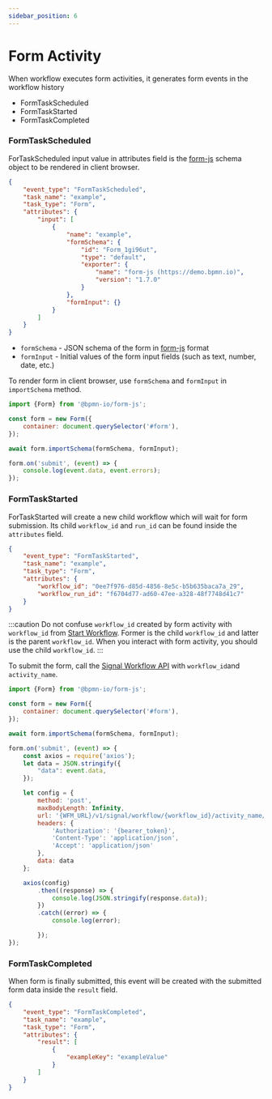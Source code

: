 ```yaml
---
sidebar_position: 6
---
```


# Form Activity

When workflow executes form activities, it generates form events in the workflow history

- FormTaskScheduled
- FormTaskStarted
- FormTaskCompleted

### FormTaskScheduled

ForTaskScheduled input value in attributes field is the [form-js](https://github.com/bpmn-io/form-js) schema object to
be rendered in client browser.

```json
{
    "event_type": "FormTaskScheduled",
    "task_name": "example",
    "task_type": "Form",
    "attributes": {
        "input": [
            {
                "name": "example",
                "formSchema": {
                    "id": "Form_1gi96ut",
                    "type": "default",
                    "exporter": {
                        "name": "form-js (https://demo.bpmn.io)",
                        "version": "1.7.0"
                    }
                },
                "formInput": {}
            }
        ]
    }
}
```

- `formSchema` - JSON schema of the form in [form-js](https://github.com/bpmn-io/form-js) format
- `formInput` - Initial values of the form input fields (such as text, number, date, etc.)

To render form in client browser, use `formSchema` and `formInput` in `importSchema` method.

```javascript
import {Form} from '@bpmn-io/form-js';

const form = new Form({
    container: document.querySelector('#form'),
});

await form.importSchema(formSchema, formInput);

form.on('submit', (event) => {
    console.log(event.data, event.errors);
});
```

### FormTaskStarted

ForTaskStarted will create a new child workflow which will wait for form submission. Its child `workflow_id` and
`run_id` can be found inside the `attributes` field.

```json
{
    "event_type": "FormTaskStarted",
    "task_name": "example",
    "task_type": "Form",
    "attributes": {
        "workflow_id": "0ee7f976-d85d-4856-8e5c-b5b635baca7a_29",
        "workflow_run_id": "f6704d77-ad60-47ee-a328-48f7748d41c7"
    }
}
```

:::caution
Do not confuse `workflow_id` created by form activity with `workflow_id` from
[Start Workflow](3_workflow_execution.mdx#start-workflow). Former is the child `workflow_id` and latter is the parent
`workflow_id`. When you interact with form activity, you should use the child `workflow_id`.
:::

To submit the form, call the [Signal Workflow API](5_signal_workflow.mdx#signal-workflow-api) with
`workflow_id`and `activity_name`.

```javascript
import {Form} from '@bpmn-io/form-js';

const form = new Form({
    container: document.querySelector('#form'),
});

await form.importSchema(formSchema, formInput);

form.on('submit', (event) => {
    const axios = require('axios');
    let data = JSON.stringify({
        "data": event.data,
    });

    let config = {
        method: 'post',
        maxBodyLength: Infinity,
        url: '{WFM_URL}/v1/signal/workflow/{workflow_id}/activity_name/{activity_name}',
        headers: {
            'Authorization': '{bearer_token}',
            'Content-Type': 'application/json',
            'Accept': 'application/json'
        },
        data: data
    };

    axios(config)
        .then((response) => {
            console.log(JSON.stringify(response.data));
        })
        .catch((error) => {
            console.log(error);

        });
});
```

### FormTaskCompleted

When form is finally submitted, this event will be created with the submitted form data inside the `result` field.

```json
{
    "event_type": "FormTaskCompleted",
    "task_name": "example",
    "task_type": "Form",
    "attributes": {
        "result": [
            {
                "exampleKey": "exampleValue"
            }
        ]
    }
}
```